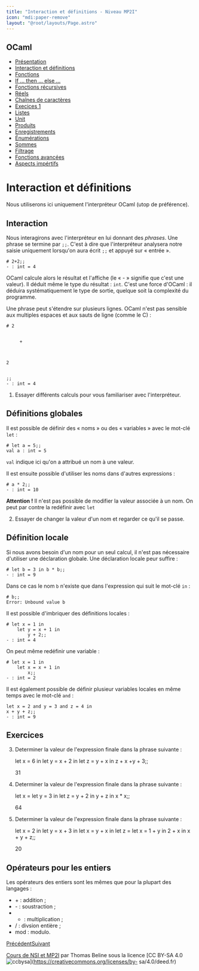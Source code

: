 ```yaml
---
title: "Interaction et définitions - Niveau MP2I"
icon: "mdi:paper-remove"
layout: "@root/layouts/Page.astro"
---
```

 
## OCaml

  * [Présentation](.)
  * [Interaction et définitions](interaction-definition)
  * [Fonctions](fonctions)
  * [If … then … else …](if-then-else)
  * [Fonctions récursives](fonctions-recursives)
  * [Réels](reels)
  * [Chaînes de caractères](string)
  * [Execices 1](exercices-1)
  * [Listes](listes)
  * [Unit](unit)
  * [Produits](produits)
  * [Enregistrements](enregistrements)
  * [Énumérations](enumerations)
  * [Sommes](sommes)
  * [Filtrage](filtrage)
  * [Fonctions avancées](fonctions-avancees)
  * [Aspects impértifs](aspects-imperatifs)

# Interaction et définitions

Nous utiliserons ici uniquement l'interpréteur OCaml (utop de préférence).

## Interaction

Nous interagirons avec l'interpréteur en lui donnant des _phrases_. Une phrase
se termine par `;;`. C'est à dire que l'interpréteur analysera notre saisie
uniquement lorsqu'on aura écrit `;;` et appuyé sur « entrée ».

    
    
    # 2+2;;
    - : int = 4

OCaml calcule alors le résultat et l'affiche (le « - » signifie que c'est une
valeur). Il déduit même le type du résultat : `int`. C'est une force d'OCaml :
il déduira systématiquement le type de sortie, quelque soit la complexité du
programme.

Une phrase peut s'étendre sur plusieurs lignes. OCaml n'est pas sensible aux
multiples espaces et aux sauts de ligne (comme le C) :

    
    
    # 2
    
    
         +
    
    
    
    2
    
    
    ;;
    - : int = 4

1. Essayer différents calculs pour vous familiariser avec l'interpréteur.

## Définitions globales

Il est possible de définir des « noms » ou des « variables » avec le mot-clé
`let` :

    
    
    # let a = 5;;
    val a : int = 5

`val` indique ici qu'on a attribué un nom à une valeur.

Il est ensuite possible d'utiliser les noms dans d'autres expressions :

    
    
    # a * 2;;
    - : int = 10

**Attention !** Il n'est pas possible de modifier la valeur associée à un nom.
On peut par contre la redéfinir avec `let`

2. Essayer de changer la valeur d'un nom et regarder ce qu'il se passe.

## Définition locale

Si nous avons besoin d'un nom pour un seul calcul, il n'est pas nécessaire
d'utiliser une déclaration globale. Une déclaration locale peur suffire :

    
    
    # let b = 3 in b * b;;
    - : int = 9

Dans ce cas le nom `b` n'existe que dans l'expression qui suit le mot-clé `in`
:

    
    
    # b;;
    Error: Unbound value b

Il est possible d'imbriquer des définitions locales :

    
    
    # let x = 1 in
    	let y = x + 1 in
    		y + 2;;
    - : int = 4

On peut même redéfinir une variable :

    
    
    # let x = 1 in
    	let x = x + 1 in
    		x;;
    - : int = 2

Il est également possible de définir plusieur variables locales en même temps
avec le mot-clé `and` :

    
    
    let x = 2 and y = 3 and z = 4 in
    x + y + z;;
    - : int = 9

## Exercices

3. Determiner la valeur de l'expression finale dans la phrase suivante :

    
    
    let x = 6 in
    	let y = x + 2 in
    		let z = y + x in
    			z + x +y + 3;;
    
    
    31

4. Determiner la valeur de l'expression finale dans la phrase suivante :

    
    
    let x = 
    	let y = 3 in
    		let z = y + 2 in
    			y + z in
    	x * x;;
    
    
    64

5. Determiner la valeur de l'expression finale dans la phrase suivante :

    
    
    let x = 2 in
    	let y = x + 3 in
    		let x = y + x in
    			let z = let x = 1 + y in 2 + x in
    				x + y + z;;
    
    
    20

## Opérateurs pour les entiers

Les opérateurs des entiers sont les mêmes que pour la plupart des langages :

  * \+ : addition ;
  * \- : soustraction ;
  * * : multiplication ;
  * / : divsion entière ;
  * mod : modulo.

[Précédent](.)[Suivant](fonctions)

[Cours de NSI et MP2I](https://kxs.fr/cours/) par Thomas Beline sous la
licence [CC BY-SA 4.0
![ccbysa](//cours/ccbysa.svg)](https://creativecommons.org/licenses/by-
sa/4.0/deed.fr)

